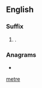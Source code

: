 {{also|meter|metre|Meter|métré|metré|mètre|-mètre}}
==English==

===Suffix===
{{head|en|suffix}}

# {{lb|en|nonstandard|British}} {{alternative form of|-meter|lang=en|nodot=1}} {{gloss|{{non-gloss definition|suffix used to form the names of [[measuring]] [[device]]s}}}}.

===Anagrams===
* {{anagrams|en|a=eemrt|-meter|-treme|Emert|meter|remet|retem}}

[[Category:English suffixes|metre]]